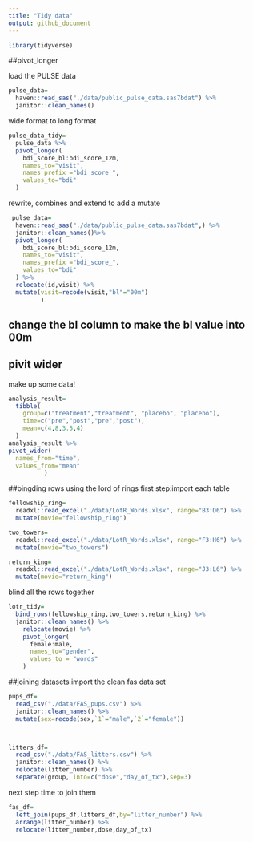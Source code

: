 ```yaml
---
title: "Tidy data"
output: github_document
---
```


```r
library(tidyverse)
```

##pivot_longer

load the PULSE data

```r
pulse_data=
  haven::read_sas("./data/public_pulse_data.sas7bdat") %>% 
  janitor::clean_names()
```

wide format to long format
```r
pulse_data_tidy=
  pulse_data %>% 
  pivot_longer(
    bdi_score_bl:bdi_score_12m,
    names_to="visit",
    names_prefix ="bdi_score_",
    values_to="bdi"
  )
```

rewrite, combines and extend to add a mutate
```r
 pulse_data=
  haven::read_sas("./data/public_pulse_data.sas7bdat",) %>% 
  janitor::clean_names()%>% 
  pivot_longer(
    bdi_score_bl:bdi_score_12m,
    names_to="visit",
    names_prefix ="bdi_score_",
    values_to="bdi"
  ) %>% 
  relocate(id,visit) %>% 
  mutate(visit=recode(visit,"bl"="00m")
         )
```

## change the bl column to make the bl value into 00m



## pivit wider

make up some data!

```r
analysis_result=
  tibble(
    group=c("treatment","treatment", "placebo", "placebo"),
    time=c("pre","post","pre","post"),
    mean=c(4,8,3.5,4)
  )
analysis_result %>% 
pivot_wider(
  names_from="time",
  values_from="mean"
          )
```

##bingding rows
using the lord of rings
first step:import each table

```r
fellowship_ring=
  readxl::read_excel("./data/LotR_Words.xlsx", range="B3:D6") %>%
  mutate(movie="fellowship_ring")

two_towers=
  readxl::read_excel("./data/LotR_Words.xlsx", range="F3:H6") %>%
  mutate(movie="two_towers")

return_king=
  readxl::read_excel("./data/LotR_Words.xlsx", range="J3:L6") %>%
  mutate(movie="return_king")
```

blind all the rows together
```r
lotr_tidy=
  bind_rows(fellowship_ring,two_towers,return_king) %>%   
  janitor::clean_names() %>% 
    relocate(movie) %>% 
    pivot_longer(
      female:male,
      names_to="gender",
      values_to = "words"
    )
```


##joining datasets
import the clean fas data set
```r
pups_df=
  read_csv("./data/FAS_pups.csv") %>% 
  janitor::clean_names() %>% 
  mutate(sex=recode(sex,`1`="male",`2`="female"))



litters_df=
  read_csv("./data/FAS_litters.csv") %>% 
  janitor::clean_names() %>%
  relocate(litter_number) %>% 
  separate(group, into=c("dose","day_of_tx"),sep=3)
```
next step time to join them
```r
fas_df=
  left_join(pups_df,litters_df,by="litter_number") %>% 
  arrange(litter_number) %>% 
  relocate(litter_number,dose,day_of_tx)
```




































































